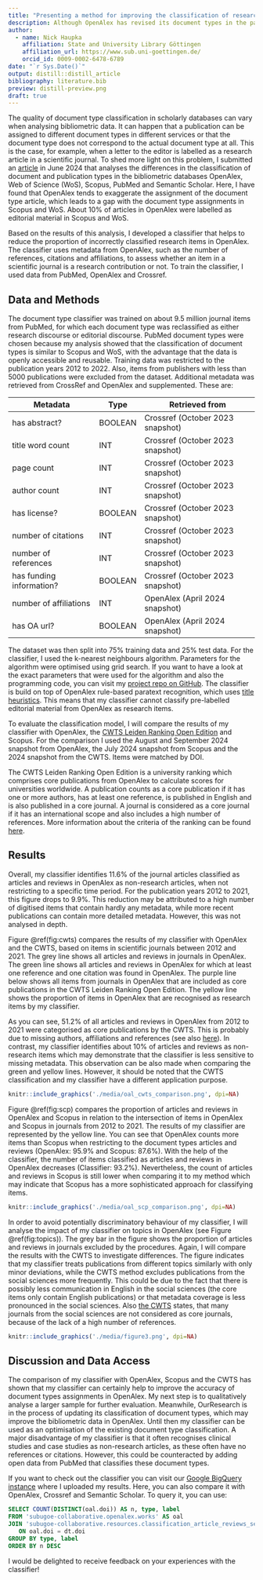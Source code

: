 ```yaml
---
title: "Presenting a method for improving the classification of research items in OpenAlex"
description: Although OpenAlex has revised its document types in the past, there is still room for improvement. In this blog post, I introduce a document type classifier that enhances the classification of articles and reviews in OpenAlex. 
author:
  - name: Nick Haupka 
    affiliation: State and University Library Göttingen
    affiliation_url: https://www.sub.uni-goettingen.de/
    orcid_id: 0009-0002-6478-6789
date: "`r Sys.Date()`"
output: distill::distill_article
bibliography: literature.bib
preview: distill-preview.png
draft: true
---
```

The quality of document type classification in scholarly databases can vary when analysing bibliometric data. It can happen that a publication can be assigned to different document types in different services or that the document type does not correspond to the actual document type at all. This is the case, for example, when a letter to the editor is labelled as a research article in a scientific journal. To shed more light on this problem, I submitted an [article](https://arxiv.org/abs/2406.15154) in June 2024 that analyses the differences in the classification of document and publication types in the bibliometric databases OpenAlex, Web of Science (WoS), Scopus, PubMed and Semantic Scholar. Here, I have found that OpenAlex tends to exaggerate the assignment of the document type article, which leads to a gap with the document type assignments in Scopus and WoS. About 10% of articles in OpenAlex were labelled as editorial material in Scopus and WoS. 

Based on the results of this analysis, I developed a classifier that helps to reduce the proportion of incorrectly classified research items in OpenAlex. The classifier uses metadata from OpenAlex, such as the number of references, citations and affiliations, to assess whether an item in a scientific journal is a research contribution or not. To train the classifier, I used data from PubMed, OpenAlex and Crossref.

## Data and Methods
The document type classifier was trained on about 9.5 million journal items from PubMed, for which each document type was reclassified as either research discourse or editorial discourse. PubMed document types were chosen because my analysis showed that the classification of document types is similar to Scopus and WoS, with the advantage that the data is openly accessible and reusable. Training data was restricted to the publication years 2012 to 2022. Also, items from publishers with less than 5000 publications were excluded from the dataset. Additional metadata was retrieved from CrossRef and OpenAlex and supplemented. These are:

| Metadata                 | Type    | Retrieved from                   | 
| -------------------------| --------|----------------------------------|
| has abstract?            | BOOLEAN | Crossref (October 2023 snapshot) |
| title word count         | INT     | Crossref (October 2023 snapshot) |
| page count               | INT     | Crossref (October 2023 snapshot) |
| author count             | INT     | Crossref (October 2023 snapshot) |
| has license?             | BOOLEAN | Crossref (October 2023 snapshot) |
| number of citations      | INT     | Crossref (October 2023 snapshot) |
| number of references     | INT     | Crossref (October 2023 snapshot) |
| has funding information? | BOOLEAN | Crossref (October 2023 snapshot) |
| number of affiliations   | INT     | OpenAlex (April 2024 snapshot)   |
| has OA url?              | BOOLEAN | OpenAlex (April 2024 snapshot)   |

The dataset was then split into 75% training data and 25% test data. For the classifier, I used the k-nearest neighbours algorithm. Parameters for the algorithm were optimised using grid search. If you want to have a look at the exact parameters that were used for the algorithm and also the programming code, you can visit my [project repo on GitHub](https://github.com/naustica/openalex_doctypes/tree/classifier/classifier). The classifier is build on top of OpenAlex rule-based paratext recognition, which uses [title heuristics](https://github.com/ourresearch/openalex-guts/blob/main/detective/work_type_detective.py). This means that my classifier cannot classify pre-labelled editorial material from OpenAlex as research items. 

To evaluate the classification model, I will compare the results of my classifier with OpenAlex, the [CWTS Leiden Ranking Open Edition](https://open.leidenranking.com) and Scopus. For the comparison I used the August and September 2024 snapshot from OpenAlex, the July 2024 snapshot from Scopus and the 2024 snapshot from the CWTS. Items were matched by DOI. 

The CWTS Leiden Ranking Open Edition is a university ranking which comprises core publications from OpenAlex to calculate scores for universities worldwide. A publication counts as a core publication if it has one or more authors, has at least one reference, is published in English and is also published in a core journal. A journal is considered as a core journal if it has an international scope and also includes a high number of references. More information about the criteria of the ranking can be found [here](https://www.leidenranking.com/information/indicators).

## Results
Overall, my classifier identifies 11.6% of the journal articles classified as articles and reviews in OpenAlex as non-research articles, when not restricting to a specific time period. For the publication years 2012 to 2021, this figure drops to 9.9%. This reduction may be attributed to a high number of digitised items that contain hardly any metadata, while more recent publications can contain more detailed metadata. However, this was not analysed in depth.

Figure \@ref(fig:cwts) compares the results of my classifier with OpenAlex and the CWTS, based on items in scientific journals between 2012 and 2021. The grey line shows all articles and reviews in journals in OpenAlex. The green line shows all articles and reviews in OpenAlex for which at least one reference and one citation was found in OpenAlex. The purple line below shows all items from journals in OpenAlex that are included as core publications in the CWTS Leiden Ranking Open Edition. The yellow line shows the proportion of items in OpenAlex that are recognised as research items by my classifier. 

As you can see, 51.2% of all articles and reviews in OpenAlex from 2012 to 2021 were categorised as core publications by the CWTS. This is probably due to missing authors, affiliations and references (see also [here](https://zenodo.org/records/13879947)). In contrast, my classifier identifies about 10% of articles and reviews as non-research items which may demonstrate that the classifier is less sensitive to missing metadata. This observation can be also made when comparing the green and yellow lines. However, it should be noted that the CWTS classification and my classifier have a different application purpose.

```r
knitr::include_graphics('./media/oal_cwts_comparison.png', dpi=NA)
```

Figure \@ref(fig:scp) compares the proportion of articles and reviews in OpenAlex and Scopus in relation to the intersection of items in OpenAlex and Scopus in journals from 2012 to 2021. The results of my classifier are represented by the yellow line. You can see that OpenAlex counts more items than Scopus when restricting to the document types articles and reviews (OpenAlex: 95.9% and Scopus: 87.6%). With the help of the classifier, the number of items classified as articles and reviews in OpenAlex decreases (Classifier: 93.2%). Nevertheless, the count of articles and reviews in Scopus is still lower when comparing it to my method which may indicate that Scopus has a more sophisticated approach for classifying items. 

```r
knitr::include_graphics('./media/oal_scp_comparison.png', dpi=NA)
```

In order to avoid potentially discriminatory behaviour of my classifier, I will analyse the impact of my classifier on topics in OpenAlex (see Figure \@ref(fig:topics)). The grey bar in the figure shows the proportion of articles and reviews in journals excluded by the procedures. Again, I will compare the results with the CWTS to investigate differences. The figure indicates that my classifier treats publications from different topics similarly with only minor deviations, while the CWTS method excludes publications from the social sciences more frequently. This could be due to the fact that there is possibly less communication in English in the social sciences (the core items only contain English publications) or that metadata coverage is less pronounced in the social sciences. Also [the CWTS](https://www.leidenranking.com/information/indicators) states, that many journals from the social sciences are not considered as core journals, because of the lack of a high number of references.

```r
knitr::include_graphics('./media/figure3.png', dpi=NA)
```

## Discussion and Data Access
The comparison of my classifier with OpenAlex, Scopus and the CWTS has shown that my classifier can certainly help to improve the accuracy of document types assignments in OpenAlex. My next step is to qualitatively analyse a larger sample for further evaluation. Meanwhile, OurResearch is in the process of updating its classification of document types, which may improve the bibliometric data in OpenAlex. Until then my classifier can be used as an optimisation of the existing document type classification. 
A major disadvantage of my classifier is that it often recognises clinical studies and case studies as non-research articles, as these often have no references or citations. However, this could be counteracted by adding open data from PubMed that classifies these document types. 

If you want to check out the classifier you can visit our [Google BigQuery instance]() where I uploaded my results. Here, you can also compare it with OpenAlex, Crossref and Semantic Scholar. To query it, you can use:

```sql
SELECT COUNT(DISTINCT(oal.doi)) AS n, type, label
FROM 'subugoe-collaborative.openalex.works' AS oal
JOIN 'subugoe-collaborative.resources.classification_article_reviews_september_2024' AS dt
   ON oal.doi = dt.doi
GROUP BY type, label
ORDER BY n DESC
```

I would be delighted to receive feedback on your experiences with the classifier! 